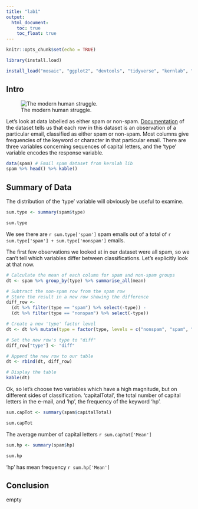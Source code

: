 ```yaml
---
title: "lab1"
output:
  html_document:
    toc: true
    toc_float: true
---
```


```r
knitr::opts_chunk$set(echo = TRUE)

library(install.load)

install_load("mosaic", "ggplot2", "devtools", "tidyverse", "kernlab", "knitr", "kableExtra")
```

## Intro

![The modern human struggle.](https://www.computerhope.com/jargon/s/spam.jpg "computerhope.com")

Let's look at data labelled as either spam or non-spam. [Documentation](https://archive.ics.uci.edu/ml/datasets/spambase) of the dataset tells us that each row in this dataset is an observation of a particular email, classified as either spam or non-spam. Most columns give frequencies of the keyword or character in that particular email. There are three variables concerning sequences of capital letters, and the 'type' variable encodes the response variable.

```r
data(spam) # Email spam dataset from kernlab lib
spam %>% head() %>% kable()
```

## Summary of Data

The distribution of the 'type' variable will obviously be useful to examine.
```r
sum.type <- summary(spam$type)
```
```r
sum.type
```
We see there are `r sum.type['spam']` spam emails out of a total of `r sum.type['spam'] + sum.type['nonspam']` emails.


The first few observations we looked at in our dataset were all spam, so we can't tell which variables differ between classifications. Let's explicitly look at that now.

```r
# Calculate the mean of each column for spam and non-spam groups
dt <- spam %>% group_by(type) %>% summarise_all(mean)

# Subtract the non-spam row from the spam row
# Store the result in a new row showing the difference
diff_row <- 
  (dt %>% filter(type == "spam") %>% select(-type)) -
  (dt %>% filter(type == "nonspam") %>% select(-type))

# Create a new 'type' factor level
dt <- dt %>% mutate(type = factor(type, levels = c("nonspam", "spam", "diff")))

# Set the new row's type to "diff"
diff_row["type"] <- "diff"

# Append the new row to our table
dt <- rbind(dt, diff_row)

# Display the table
kable(dt)
```

Ok, so let's choose two variables which have a high magnitude, but on different sides of classification. 
'capitalTotal', the total number of capital letters in the e-mail, and 'hp', the frequency of the keyword 'hp'.

```r
sum.capTot <- summary(spam$capitalTotal)
```
```r
sum.capTot
```
The average number of capital letters  `r sum.capTot['Mean']`

```r
sum.hp <- summary(spam$hp)
```
```r
sum.hp
```
'hp' has mean frequency `r sum.hp['Mean']`



## Conclusion

empty

